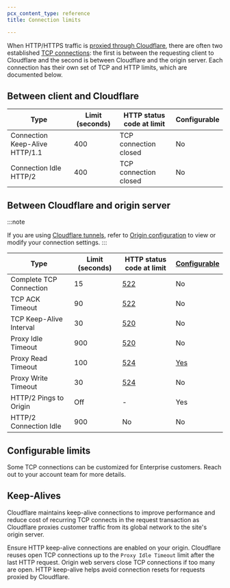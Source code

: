```yaml
---
pcx_content_type: reference
title: Connection limits

---
```



When HTTP/HTTPS traffic is [proxied through Cloudflare](/fundamentals/concepts/how-cloudflare-works/#how-cloudflare-works-as-a-reverse-proxy), there are often two established [TCP connections](/fundamentals/reference/tcp-connections/): the first is between the requesting client to Cloudflare and the second is between Cloudflare and the origin server. Each connection has their own set of TCP and HTTP limits, which are documented below.

## Between client and Cloudflare

| Type                           | Limit (seconds) | HTTP status code at limit | Configurable |
| ------------------------------ | --------------- | ------------------------- | ------------ |
| Connection Keep-Alive HTTP/1.1 | 400             | TCP connection closed     | No           |
| Connection Idle HTTP/2         | 400             | TCP connection closed     | No           |

## Between Cloudflare and origin server

:::note

If you are using [Cloudflare tunnels](/cloudflare-one/connections/connect-networks/), refer to [Origin configuration](/cloudflare-one/connections/connect-networks/configure-tunnels/cloudflared-parameters/origin-parameters/) to view or modify your connection settings.
:::

| Type                                                                                      | Limit (seconds) | HTTP status code at limit                                                                                                              | [Configurable](/fundamentals/reference/connection-limits/#configurable-limits) |
| ----------------------------------------------------------------------------------------- | --------------- | -------------------------------------------------------------------------------------------------------------------------------------- | ------------------------------------------------------------------------------ |
| <GlossaryTooltip term="TCP three-way handshake">Complete TCP Connection</GlossaryTooltip> | 15              | [522](/support/troubleshooting/cloudflare-errors/troubleshooting-cloudflare-5xx-errors/#error-522-connection-timed-out)                | No                                                                             |
| <GlossaryTooltip term="ACK (Acknowledge)">TCP ACK</GlossaryTooltip> Timeout               | 90              | [522](/support/troubleshooting/cloudflare-errors/troubleshooting-cloudflare-5xx-errors/#error-522-connection-timed-out)                | No                                                                             |
| <GlossaryTooltip term="TCP Keep-Alive">TCP Keep-Alive</GlossaryTooltip> Interval          | 30              | [520](/support/troubleshooting/cloudflare-errors/troubleshooting-cloudflare-5xx-errors/#error-520-web-server-returns-an-unknown-error) | No                                                                             |
| <GlossaryTooltip term="idle connection">Proxy Idle</GlossaryTooltip> Timeout              | 900             | [520](/support/troubleshooting/cloudflare-errors/troubleshooting-cloudflare-5xx-errors/#error-520-web-server-returns-an-unknown-error) | No                                                                             |
| <GlossaryTooltip term="proxy read timeout">Proxy Read Timeout</GlossaryTooltip>           | 100             | [524](/support/troubleshooting/cloudflare-errors/troubleshooting-cloudflare-5xx-errors/#error-524-a-timeout-occurred)                  | [Yes](/api/resources/zones/subresources/settings/methods/edit/)                       |
| <GlossaryTooltip term="proxy write timeout">Proxy Write Timeout</GlossaryTooltip>         | 30              | [524](/support/troubleshooting/cloudflare-errors/troubleshooting-cloudflare-5xx-errors/#error-524-a-timeout-occurred)                  | No                                                                             |
| HTTP/2 Pings to Origin                                                                    | Off             | -                                                                                                                                      | Yes                                                                            |
| <GlossaryTooltip term="idle connection">HTTP/2 Connection Idle</GlossaryTooltip>          | 900             | No                                                                                                                                     | No                                                                             |

## Configurable limits

Some TCP connections can be customized for Enterprise customers. Reach out to your account team for more details.

## Keep-Alives

Cloudflare maintains keep-alive connections to improve performance and reduce cost of recurring TCP connects in the request transaction as Cloudflare proxies customer traffic from its global network to the site's origin server.

Ensure HTTP keep-alive connections are enabled on your origin. Cloudflare reuses open TCP connections up to the `Proxy Idle Timeout` limit after the last HTTP request. Origin web servers close TCP connections if too many are open. HTTP keep-alive helps avoid connection resets for requests proxied by Cloudflare.
